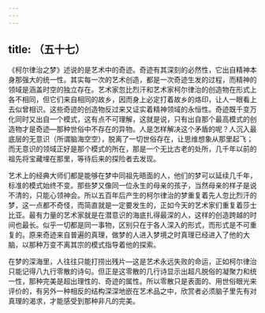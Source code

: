 ```yaml
---
---
---
```

title: （五十七）
---




《柯尔律治之梦》述说的是艺术中的奇迹。奇迹有其深刻的必然性，它出自精神本身那强大的统一性。其实每一次的艺术创造，都是一次奇迹生发的过程，而精神的领域是涵盖时空的独立存在。艺术家忽比烈汗和艺术家柯尔律治的创造物在形式上各不相同，但它们来自相同的故乡，因而身上必定打着故乡的烙印，让人一眼看上去似曾相识。这些奇迹的创造物反过来又证实着精神领域的永恒性。奇迹既千变万化同时又出自一个模式，这有点不可理解，这就是说，只有出自那个最高模式的创造物才是奇迹—那种世俗中不存在的异物。人是怎样解决这个矛盾的呢？人沉入最底层的无意识（所谓脑海空空），脱离了一切世俗存在，让思维想象从那里起飞；而无意识的领域正好是那个模式的所在，那是一个无比古老的处所，几千年以前的祖先将宝藏埋在那里，等待后来的探险者去发现。

艺术上的经典大师们都是能够在梦中同祖先晤面的人，他们的梦可以延续几千年，标准的模式始终不变。那些梦又像同一位永生的母亲的孩子，当然母亲的样子是说不清的，只能心领神会。所以五百年后产生的柯尔律治的梦重复着先人忽比烈汗的梦，这一点都不奇怪，而简直就是一定要发生的，正如今天的艺术家们重复着莎士比亚。最有力量的艺术家就是在潜意识的海底扎得最深的人，这样的创造跨越的时间也最长。似乎一切都是同一事物，区别只在于各人深入的形式，而形式是不可重复的。原来奇迹来自普遍的真理，做梦的人进入梦境之时真理已经进入了他的大脑，以那种万变不离其宗的模式指导着他的探索。

在梦的深海里，人往往只能打捞出残片—这是艺术永远失败的命运，正如柯尔律治只能记得八九行零散的诗句。但正是这零散的几行诗显示出超凡脱俗的凝聚力和统一性，那种完美是超出理性的、奇迹的属性。所以零散只是表面的、用世俗眼光来评价的，有另外一种相反的结构深深地嵌在艺术品之中，欣赏者必须脑子里先有对真理的渴求，才能感受到那种非凡的完美。